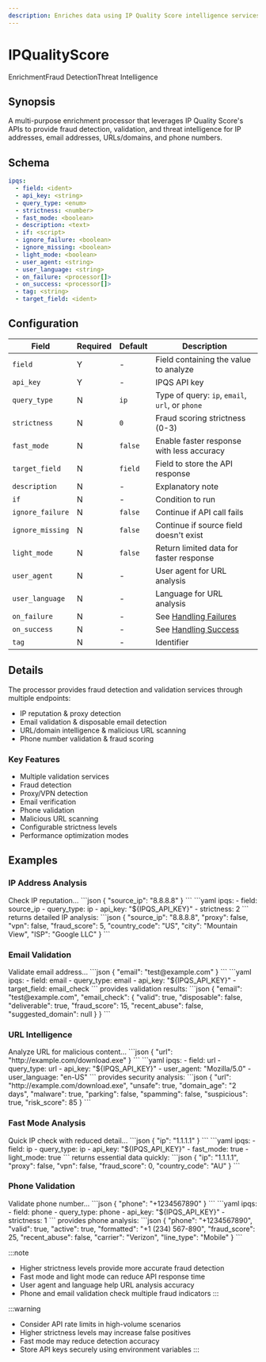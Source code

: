 ```yaml
---
description: Enriches data using IP Quality Score intelligence services
---
```


# IPQualityScore

<span class="theme-doc-version-badge badge badge--primary">Enrichment</span><span class="theme-doc-version-badge badge badge--secondary">Fraud Detection</span><span class="theme-doc-version-badge badge badge--secondary">Threat Intelligence</span>

## Synopsis

A multi-purpose enrichment processor that leverages IP Quality Score's APIs to provide fraud detection, validation, and threat intelligence for IP addresses, email addresses, URLs/domains, and phone numbers.

## Schema

```yaml {2-6}
ipqs:
  - field: <ident>
  - api_key: <string>
  - query_type: <enum>
  - strictness: <number>
  - fast_mode: <boolean>
  - description: <text>
  - if: <script>
  - ignore_failure: <boolean>
  - ignore_missing: <boolean>
  - light_mode: <boolean>
  - user_agent: <string>
  - user_language: <string>
  - on_failure: <processor[]>
  - on_success: <processor[]>
  - tag: <string>
  - target_field: <ident>
```

## Configuration

|Field|Required|Default|Description|
|---|---|---|---|
|`field`|Y|-|Field containing the value to analyze|
|`api_key`|Y|-|IPQS API key|
|`query_type`|N|`ip`|Type of query: `ip`, `email`, `url`, or `phone`|
|`strictness`|N|`0`|Fraud scoring strictness (0-3)|
|`fast_mode`|N|`false`|Enable faster response with less accuracy|
|`target_field`|N|`field`|Field to store the API response|
|`description`|N|-|Explanatory note|
|`if`|N|-|Condition to run|
|`ignore_failure`|N|`false`|Continue if API call fails|
|`ignore_missing`|N|`false`|Continue if source field doesn't exist|
|`light_mode`|N|`false`|Return limited data for faster response|
|`user_agent`|N|-|User agent for URL analysis|
|`user_language`|N|-|Language for URL analysis|
|`on_failure`|N|-|See [Handling Failures](../handling-failures.mdx)|
|`on_success`|N|-|See [Handling Success](../handling-success.mdx)|
|`tag`|N|-|Identifier|

## Details

The processor provides fraud detection and validation services through multiple endpoints:
- IP reputation & proxy detection
- Email validation & disposable email detection
- URL/domain intelligence & malicious URL scanning
- Phone number validation & fraud scoring

### Key Features
- Multiple validation services
- Fraud detection
- Proxy/VPN detection
- Email verification
- Phone validation
- Malicious URL scanning
- Configurable strictness levels
- Performance optimization modes

## Examples

### IP Address Analysis

<ExampleGrid>
  <CommentCol>
    Check IP reputation...
  </CommentCol>
  <CodeCol>
    ```json
    {
      "source_ip": "8.8.8.8"
    }
    ```
    ```yaml
    ipqs:
      - field: source_ip
      - query_type: ip
      - api_key: "${IPQS_API_KEY}"
      - strictness: 2
    ```
  </CodeCol>
  <CommentCol>
    returns detailed IP analysis:
  </CommentCol>
  <CodeCol>
    ```json
    {
      "source_ip": "8.8.8.8",
      "proxy": false,
      "vpn": false,
      "fraud_score": 5,
      "country_code": "US",
      "city": "Mountain View",
      "ISP": "Google LLC"
    }
    ```
  </CodeCol>
</ExampleGrid>

### Email Validation

<ExampleGrid>
  <CommentCol>
    Validate email address...
  </CommentCol>
  <CodeCol>
    ```json
    {
      "email": "test@example.com"
    }
    ```
    ```yaml
    ipqs:
      - field: email
      - query_type: email
      - api_key: "${IPQS_API_KEY}"
      - target_field: email_check
    ```
  </CodeCol>
  <CommentCol>
    provides validation results:
  </CommentCol>
  <CodeCol>
    ```json
    {
      "email": "test@example.com",
      "email_check": {
        "valid": true,
        "disposable": false,
        "deliverable": true,
        "fraud_score": 15,
        "recent_abuse": false,
        "suggested_domain": null
      }
    }
    ```
  </CodeCol>
</ExampleGrid>

### URL Intelligence

<ExampleGrid>
  <CommentCol>
    Analyze URL for malicious content...
  </CommentCol>
  <CodeCol>
    ```json
    {
      "url": "http://example.com/download.exe"
    }
    ```
    ```yaml
    ipqs:
      - field: url
      - query_type: url
      - api_key: "${IPQS_API_KEY}"
      - user_agent: "Mozilla/5.0"
      - user_language: "en-US"
    ```
  </CodeCol>
  <CommentCol>
    provides security analysis:
  </CommentCol>
  <CodeCol>
    ```json
    {
      "url": "http://example.com/download.exe",
      "unsafe": true,
      "domain_age": "2 days",
      "malware": true,
      "parking": false,
      "spamming": false,
      "suspicious": true,
      "risk_score": 85
    }
    ```
  </CodeCol>
</ExampleGrid>

### Fast Mode Analysis

<ExampleGrid>
  <CommentCol>
    Quick IP check with reduced detail...
  </CommentCol>
  <CodeCol>
    ```json
    {
      "ip": "1.1.1.1"
    }
    ```
    ```yaml
    ipqs:
      - field: ip
      - query_type: ip
      - api_key: "${IPQS_API_KEY}"
      - fast_mode: true
      - light_mode: true
    ```
  </CodeCol>
  <CommentCol>
    returns essential data quickly:
  </CommentCol>
  <CodeCol>
    ```json
    {
      "ip": "1.1.1.1",
      "proxy": false,
      "vpn": false,
      "fraud_score": 0,
      "country_code": "AU"
    }
    ```
  </CodeCol>
</ExampleGrid>

### Phone Validation

<ExampleGrid>
  <CommentCol>
    Validate phone number...
  </CommentCol>
  <CodeCol>
    ```json
    {
      "phone": "+1234567890"
    }
    ```
    ```yaml
    ipqs:
      - field: phone
      - query_type: phone
      - api_key: "${IPQS_API_KEY}"
      - strictness: 1
    ```
  </CodeCol>
  <CommentCol>
    provides phone analysis:
  </CommentCol>
  <CodeCol>
    ```json
    {
      "phone": "+1234567890",
      "valid": true,
      "active": true,
      "formatted": "+1 (234) 567-890",
      "fraud_score": 25,
      "recent_abuse": false,
      "carrier": "Verizon",
      "line_type": "Mobile"
    }
    ```
  </CodeCol>
</ExampleGrid>

:::note
- Higher strictness levels provide more accurate fraud detection
- Fast mode and light mode can reduce API response time
- User agent and language help URL analysis accuracy
- Phone and email validation check multiple fraud indicators
:::

:::warning
- Consider API rate limits in high-volume scenarios
- Higher strictness levels may increase false positives
- Fast mode may reduce detection accuracy
- Store API keys securely using environment variables
:::